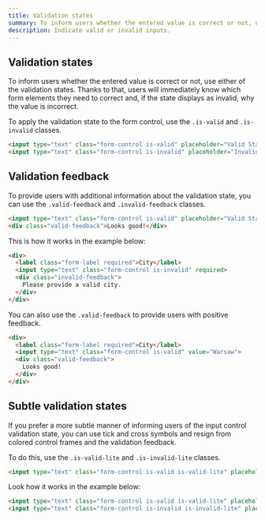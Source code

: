 ```yaml
---
title: Validation states
summary: To inform users whether the entered value is correct or not, use either of the validation states. Thanks to that, users will immediately know which form elements they need to correct and, if the state displays as invalid, why the value is incorrect.
description: Indicate valid or invalid inputs.
---
```


## Validation states

To inform users whether the entered value is correct or not, use either of the validation states. Thanks to that, users will immediately know which form elements they need to correct and, if the state displays as invalid, why the value is incorrect.

To apply the validation state to the form control, use the `.is-valid` and `.is-invalid` classes.

```html example centered separated columns="1" background="bg-light" height="20rem"
<input type="text" class="form-control is-valid" placeholder="Valid State..." />
<input type="text" class="form-control is-invalid" placeholder="Invalid State..." />
```

## Validation feedback

To provide users with additional information about the validation state, you can use the `.valid-feedback` and `.invalid-feedback` classes.

```html
<input type="text" class="form-control is-valid" placeholder="Valid State..." />
<div class="valid-feedback">Looks good!</div>
```

This is how it works in the example below:

```html example centered columns="1" background="bg-light" height="20rem"
<div>
  <label class="form-label required">City</label>
  <input type="text" class="form-control is-invalid" required>
  <div class="invalid-feedback">
    Please provide a valid city.
  </div>
</div>
```

You can also use the `.valid-feedback` to provide users with positive feedback.

```html example centered columns="1" background="bg-light" height="20rem"
<div>
  <label class="form-label required">City</label>
  <input type="text" class="form-control is-valid" value="Warsaw">
  <div class="valid-feedback">
    Looks good!
  </div>
</div>
```

## Subtle validation states

If you prefer a more subtle manner of informing users of the input control validation state, you can use tick and cross symbols and resign from colored control frames and the validation feedback.

To do this, use the `.is-valid-lite` and `.is-invalid-lite` classes.

```html
<input type="text" class="form-control is-valid is-valid-lite" placeholder="Valid State..." />
```

Look how it works in the example below:

```html example centered separated vertical columns="1" background="bg-light" height="20rem"
<input type="text" class="form-control is-valid is-valid-lite" placeholder="Valid State..." />
<input type="text" class="form-control is-invalid is-invalid-lite" placeholder="Invalid State..." />
```
